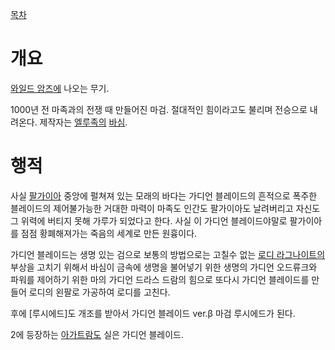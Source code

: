 [[목차]]
= 개요 =
[[와일드 암즈]]에 나오는 무기.

1000년 전 마족과의 전쟁 때 만들어진 마검. 절대적인 힘이라고도 불리며 전승으로 내려온다. 제작자는 [[엘루]]족의 [[바심]].

= 행적 =
사실 [[팔가이아]] 중앙에 펄쳐져 있는 모래의 바다는 가디언 블레이드의 흔적으로 폭주한 블레이드의 제어불가능한 거대한 마력이 마족도 인간도 팔가이아도 날려버리고 자신도 그 위력에 버티지 못해 가루가 되었다고 한다. 사실 이 가디언 블레이드야말로 팔가이아를 점점 황폐해져가는 죽음의 세계로 만든 원흉이다.

가디언 블레이드는 생명 있는 검으로 보통의 방법으로는 고칠수 없는 [[로디 라그나이트]]의 부상을 고치기 위해서 바심이 금속에 생명을 불어넣기 위한 생명의 가디언 오드류크와 파워를 제어하기 위한 마의 가디언 드라스 드람의 힘으로 또다시 가디언 블레이드를 만들어 로디의 왼팔로 가공하여 로디를 고친다.

후에 [루시에드]도 개조를 받아서 가디언 블레이드 ver.β 마검 루시에드가 된다.

2에 등장하는 [[아가트람]]도 실은 가디언 블레이드.
